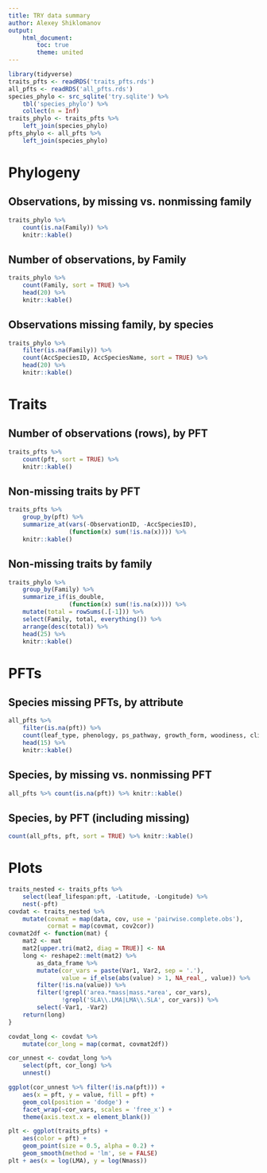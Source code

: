 ```yaml
---
title: TRY data summary
author: Alexey Shiklomanov
output: 
    html_document:
        toc: true
        theme: united
---
```


```r
library(tidyverse)
traits_pfts <- readRDS('traits_pfts.rds')
all_pfts <- readRDS('all_pfts.rds')
species_phylo <- src_sqlite('try.sqlite') %>% 
    tbl('species_phylo') %>% 
    collect(n = Inf)
traits_phylo <- traits_pfts %>% 
    left_join(species_phylo)
pfts_phylo <- all_pfts %>% 
    left_join(species_phylo)
```

# Phylogeny

## Observations, by missing vs. nonmissing family
```r
traits_phylo %>% 
    count(is.na(Family)) %>% 
    knitr::kable()
```

## Number of observations, by Family
```r
traits_phylo %>% 
    count(Family, sort = TRUE) %>% 
    head(20) %>% 
    knitr::kable()
```

## Observations missing family, by species
```r
traits_phylo %>% 
    filter(is.na(Family)) %>% 
    count(AccSpeciesID, AccSpeciesName, sort = TRUE) %>% 
    head(20) %>% 
    knitr::kable()
```

# Traits

## Number of observations (rows), by PFT

```r
traits_pfts %>% 
    count(pft, sort = TRUE) %>% 
    knitr::kable()
```

## Non-missing traits by PFT

```r
traits_pfts %>% 
    group_by(pft) %>% 
    summarize_at(vars(-ObservationID, -AccSpeciesID),
                 (function(x) sum(!is.na(x)))) %>% 
    knitr::kable()
```

## Non-missing traits by family

```r
traits_phylo %>% 
    group_by(Family) %>% 
    summarize_if(is_double,
                 (function(x) sum(!is.na(x)))) %>% 
    mutate(total = rowSums(.[-1])) %>% 
    select(Family, total, everything()) %>% 
    arrange(desc(total)) %>% 
    head(25) %>% 
    knitr::kable()
```

# PFTs 

## Species missing PFTs, by attribute

```r
all_pfts %>% 
    filter(is.na(pft)) %>% 
    count(leaf_type, phenology, ps_pathway, growth_form, woodiness, climate_zone, sort = TRUE) %>% 
    head(15) %>% 
    knitr::kable()
```

## Species, by missing vs. nonmissing PFT

```r
all_pfts %>% count(is.na(pft)) %>% knitr::kable()
```

## Species, by PFT (including missing)

```r
count(all_pfts, pft, sort = TRUE) %>% knitr::kable()
```

# Plots 

```r
traits_nested <- traits_pfts %>% 
    select(leaf_lifespan:pft, -Latitude, -Longitude) %>% 
    nest(-pft)
covdat <- traits_nested %>% 
    mutate(covmat = map(data, cov, use = 'pairwise.complete.obs'),
           cormat = map(covmat, cov2cor))
covmat2df <- function(mat) {
    mat2 <- mat
    mat2[upper.tri(mat2, diag = TRUE)] <- NA
    long <- reshape2::melt(mat2) %>% 
        as_data_frame %>% 
        mutate(cor_vars = paste(Var1, Var2, sep = '.'),
               value = if_else(abs(value) > 1, NA_real_, value)) %>% 
        filter(!is.na(value)) %>% 
        filter(!grepl('area.*mass|mass.*area', cor_vars),
               !grepl('SLA\\.LMA|LMA\\.SLA', cor_vars)) %>% 
        select(-Var1, -Var2)
    return(long)
}

covdat_long <- covdat %>% 
    mutate(cor_long = map(cormat, covmat2df))

cor_unnest <- covdat_long %>% 
    select(pft, cor_long) %>% 
    unnest()

ggplot(cor_unnest %>% filter(!is.na(pft))) + 
    aes(x = pft, y = value, fill = pft) +
    geom_col(position = 'dodge') + 
    facet_wrap(~cor_vars, scales = 'free_x') + 
    theme(axis.text.x = element_blank())
```

```r
plt <- ggplot(traits_pfts) + 
    aes(color = pft) + 
    geom_point(size = 0.5, alpha = 0.2) + 
    geom_smooth(method = 'lm', se = FALSE)
plt + aes(x = log(LMA), y = log(Nmass))
```
